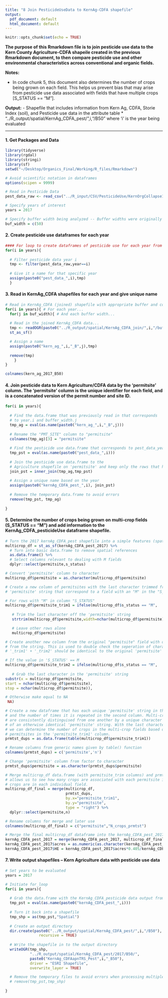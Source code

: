 ```yaml
---
title: "8 Join PesticideUseData to KernAg-CDFA shapefile"
output:
  pdf_document: default
  html_document: default
---
```


```r
knitr::opts_chunk$set(echo = TRUE)
```

**The purpose of this Rmarkdown file is to join pesticide use data to the Kern County Agriculture-CDFA shapeile created in the previous Rmarkdown document, to then compare pesticide use  and other environmental characteristics across conventional and organic fields.**  


**Notes:**

- In code chunk 5, this document also determines the number of crops being grown on each field. This helps us prevent bias that may arise from pesticide use data associated with fields that have multiple crops [S_STATUS == "M"].

**Output:**
- Shapefile that includes information from Kern Ag, CDFA, Storie Index (soil), and Pesticide use data in the attribute table
      * "../R_output/spatial/KernAg_CDFA_pest/",i,"/B50"
       where 'i' is the year being evaluated

---


#### 1. Get Packages and Data
```r

library(tidyverse)
library(rgdal)
library(stringi)
library(sf)
setwd("~/Desktop/Organics_Final/Working/R_files/Rmarkdown")

# Avoid scientific notation in dataframes
options(scipen = 9999) 

# Read in Pesticide Data 
pest_data_raw <- read_csv("../R_input/CSV/PesticideUse/KernOrgCollapse1317.csv")

# Specify years of interest
years = 2017

# Specify buffer width being analyzed -- Buffer widths were originally implemented in the Kern Agriculture CDFA Parcel spatial join. 
buf_width = c(50)
```

#### 2. Create pesticide use dataframes for each year
```r

#### For loop to create dataframes of pesticide use for each year from 2013:2017
for(i in years){ 
  
  # Filter pesticide data year i
  tmp <- filter(pest_data_raw,year==i)
  
  # Give it a name for that specific year
  assign(paste0("pest_data_",i),tmp)
  }

```

#### 3. Read in KernAg_CDFA shapefiles for each year and give unique name
```r

# Read in KernAg_CDFA (joined) shapefile with appropriate buffer and convert to spatial dataframe
for(i in years){ # For each year...
  for(j in buf_width){ # And each buffer width...
  
  # Read in the joined KernAg_CDFA data...
  tmp <- readOGR(paste0("../R_output/spatial/KernAg_CDFA_join/",i,"/buffer",j,"/TRSandAPN.shp")) %>% 
  st_as_sf()

  # Assign a name
  assign(paste0("kern_ag_",i,"_B",j),tmp)
  
  remove(tmp)
    }
}

colnames(kern_ag_2017_B50)
```

#### 4. Join pesticide data to Kern Agriculture/CDFA data by the 'permitsite' column. The 'permitsite' column is the unique identifier for each field, and is a concatenated version of the permit number and site ID. 
```r

for(i in years){
  
  # Find the data.frame that was previously read in that corresponds 
  # to year.i and buffer_width.j
  tmp_ag = eval(as.name(paste0("kern_ag_",i,"_B",j)))
  
  # Rename the "PMT_SITE" column to "permitsite"
  colnames(tmp_ag)[3] = "permitsite"
  
  # Find the pesticide use data.frame that corresponds to pest_data_year.i
  tmp_pst = eval(as.name(paste0("pest_data_",i)))
  
  # Join the pesticide use data.frame to the 
  # Agriculture shapefile on 'permitsite' and keep only the rows that had mathches
  join_pst = inner_join(tmp_ag,tmp_pst)
  
  # Assign a unique name based on the year
  assign(paste0("kernAg_CDFA_pest_",i), join_pst)
  
  # Remove the temporary data.frame to avoid errors
  remove(tmp_pst, tmp_ag)
  
}
```

#### 5. Determine the number of crops being grown on multi-crop fields (S_STATUS == "M") and add information to the KernAg_CDFA_pesticideUse dataframe shapefile.
```r

# Turn the 2017 kernAg_CDFA_pest shapefile into a simple features (spatial) data.frame
multicrop_df = st_as_sf(kernAg_CDFA_pest_2017) %>% 
  # Turn into basic data.frame to remove spatial references
  as.data.frame() %>% 
  # Select columns relevant to dealing with M fields
  dplyr::select(permitsite,s_status)

# Convert 'permitsite' column to character
multicrop_df$permitsite = as.character(multicrop_df$permitsite) 

# Create a new column of permitsites with the last character trimmed from each 
# 'permitsite' string that correspond to a field with an "M" in the "S_STATUS" column.

# For rows with "M" in column "S_STATUS"
multicrop_df$permitsite_trim1 = ifelse(multicrop_df$s_status == "M", 
        
   # Trim the last character off the 'permitsite' string
   strtrim(multicrop_df$permitsite,width=nchar(multicrop_df$permitsite)-1),

   # Leave other rows alone
   multicrop_df$permitsite)

# Create another new column from the original "permitsite" field with only the last character 
# from the string. This is used to double check the seperation of characters in the step above. If concatenated,
# '_trim1' + '_trim2' should be identical to the original 'permitsite' string.  

# If the value in 'S_STATUS' == M
multicrop_df$permitsite_trim2 = ifelse(multicrop_df$s_status == "M",
                             
   # Grab the last character in the 'permitsite' string
substr(x = multicrop_df$permitsite,
start = nchar(multicrop_df$permitsite),
stop = nchar(multicrop_df$permitsite)), 

# Otherwise make equal to NA
 NA)

# Create a new dataframe that has each unique 'permitsite' string in the first column
# and the number of times it is repeated in the second column. Multi-crop fields (S_STATUS == M) 
# are consistently distinguised from one another by a unique character at the end (right side) 
# of an otherwise identical 'permitsite' string. With the last character trimmed off of those strings, 
# we can determine the number of crops in the multi-crop fields based on the number of duplicate
# permitsites in the 'permitsite_trim1' column.
prmtst_dups = as.data.frame(table(multicrop_df$permitsite_trim1))

# Rename columns from generic names given by table() function
colnames(prmtst_dups) = c('permitsite','n')

# Change 'permitsite' column from factor to character
prmtst_dups$permitsite = as.character(prmtst_dups$permitsite)

# Merge multicrop_df data.frame (with permitsite_trim columns) and prmtst_dups data.frame. This merge 
# allows us to see how many crops are associated with each permitsite i.e. how many 
# crops are in each individual field. 
multicrop_df_final = merge(multicrop_df, 
                           prmtst_dups, 
                           by.x="permitsite_trim1", 
                           by.y="permitsite", 
                           type = "right") %>% 
  dplyr::select(permitsite,n)

# Rename columns for merge and later use
colnames(multicrop_df_final) = c("permitsite","N_crops_prmtst")

# Merge the final multicrop_df dataframe into the kernAg_CDFA_pest_2017 simple features data.frame
kernAg_CDFA_pest_2017 = merge(kernAg_CDFA_pest_2017, multicrop_df_final, by = 'permitsite')
kernAg_CDFA_pest_2017$acres = as.numeric(as.character(kernAg_CDFA_pest_2017$acres))
kernAg_CDFA_pest_2017$HE = kernAg_CDFA_pest_2017$acres*0.405/kernAg_CDFA_pest_2017$N_crops_prmtst
```


#### 7. Write output shapefiles -- Kern Agriculture data with pesticide use data
```r
# Set years to be evaluated
years = 2017

# Initiate for_loop
for(i in years){
  
  # Grab the data.frame with the KernAg_CDFA_pesticide data output from codechunk 5
  tmp_pst = eval(as.name(paste0("kernAg_CDFA_pest_",i)))
  
  # Turn it back into a shapefile
  tmp_shp = as(tmp_pst,"Spatial")
  
  # Create an output directory 
  dir.create(paste0("../R_output/spatial/KernAg_CDFA_pest/",i,"/B50"),
               recursive = TRUE)
  
  # Write the shapefile in to the output directory
  writeOGR(tmp_shp,
           "../R_output/spatial/KernAg_CDFA_pest/2017/B50/",
           paste0("KernAg_CDFAapnTRS_Pest",i,"_B50"),
           driver = "ESRI Shapefile",
           overwrite_layer = TRUE)

  # Remove the temporary files to avoid errors when processing multiple years
  # remove(tmp_pst,tmp_shp)
    
}

```





